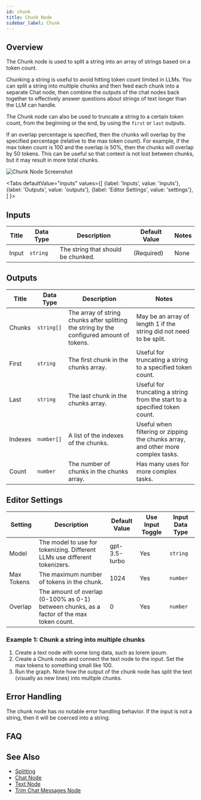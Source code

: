 ```yaml
---
id: chunk
title: Chunk Node
sidebar_label: Chunk
---
```



## Overview

The Chunk node is used to split a string into an array of strings based on a token count.

Chunking a string is useful to avoid hitting token count limited in LLMs. You can split a string into multiple chunks and then feed each chunk into a separate Chat node, then combine the outputs of the chat nodes back together to effectively answer questions
about strings of text longer than the LLM can handle.

The Chunk node can also be used to truncate a string to a certain token count, from the beginning or the end, by using the `first` or `last` outputs.

If an overlap percentage is specified, then the chunks will overlap by the specified percentage (relative to the max token count). For example, if the max token count is 100 and the overlap is 50%, then the chunks will overlap by 50 tokens. This can be useful so that context is not lost between chunks, but it may result in more total chunks.

![Chunk Node Screenshot](./assets/chunk-node.png)

<Tabs
  defaultValue="inputs"
  values={[
    {label: 'Inputs', value: 'inputs'},
    {label: 'Outputs', value: 'outputs'},
    {label: 'Editor Settings', value: 'settings'},
  ]
}>

<TabItem value="inputs">

## Inputs

| Title | Data Type | Description                        | Default Value | Notes |
| ----- | --------- | ---------------------------------- | ------------- | ----- |
| Input | `string`  | The string that should be chunked. | (Required)    | None  |

</TabItem>

<TabItem value="outputs">

## Outputs

| Title   | Data Type  | Description                                                                               | Notes                                                                            |
| ------- | ---------- | ----------------------------------------------------------------------------------------- | -------------------------------------------------------------------------------- |
| Chunks  | `string[]` | The array of string chunks after splitting the string by the configured amount of tokens. | May be an array of length 1 if the string did not need to be split.              |
| First   | `string`   | The first chunk in the chunks array.                                                      | Useful for truncating a string to a specified token count.                       |
| Last    | `string`   | The last chunk in the chunks array.                                                       | Useful for truncating a string from the start to a specified token count.        |
| Indexes | `number[]` | A list of the indexes of the chunks.                                                      | Useful when filtering or zipping the chunks array, and other more complex tasks. |
| Count   | `number`   | The number of chunks in the chunks array.                                                 | Has many uses for more complex tasks.                                            |

</TabItem>

<TabItem value="settings">

## Editor Settings

| Setting    | Description                                                                               | Default Value | Use Input Toggle | Input Data Type |
| ---------- | ----------------------------------------------------------------------------------------- | ------------- | ---------------- | --------------- |
| Model      | The model to use for tokenizing. Different LLMs use different tokenizers.                 | gpt-3.5-turbo | Yes              | `string`        |
| Max Tokens | The maximum number of tokens in the chunk.                                                | 1024          | Yes              | `number`        |
| Overlap    | The amount of overlap (0-100% as 0-1) between chunks, as a factor of the max token count. | 0             | Yes              | `number`        |

</TabItem>

</Tabs>

### Example 1: Chunk a string into multiple chunks

1. Create a text node with some long data, such as lorem ipsum.
2. Create a Chunk node and connect the text node to the input. Set the max tokens to something small like 100.
3. Run the graph. Note how the output of the chunk node has split the text (visually as new lines) into multiple chunks.

## Error Handling

The chunk node has no notable error handling behavior. If the input is not a string, then it will be coerced into a string.

## FAQ

## See Also

- [Splitting](../user-guide/splitting.md)
- [Chat Node](./chat.mdx)
- [Text Node](./text.mdx)
- [Trim Chat Messages Node](./trim-chat-messages.mdx)
